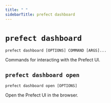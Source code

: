 ```yaml
---
title: " "
sidebarTitle: prefect dashboard
---
```


# `prefect dashboard`



```command
prefect dashboard [OPTIONS] COMMAND [ARGS]...
```



<Info>
Commands for interacting with the Prefect UI.
</Info>








## `prefect dashboard open`



```command
prefect dashboard open [OPTIONS]
```



<Info>
Open the Prefect UI in the browser.
</Info>





